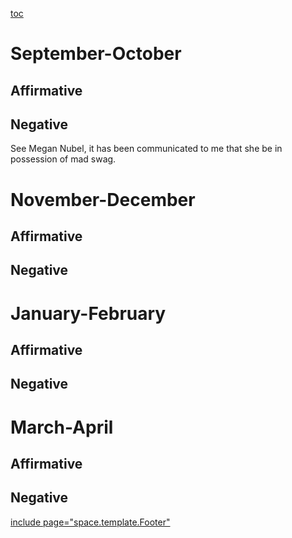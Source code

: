 [[toc]]
=September-October= 
==Affirmative== 
==Negative== 
See Megan Nubel, it has been communicated to me that she be in possession of mad swag.
=November-December= 
==Affirmative== 
==Negative== 

=January-February= 
==Affirmative== 
==Negative== 

=March-April= 
==Affirmative== 
==Negative== 

[[include page="space.template.Footer"]]